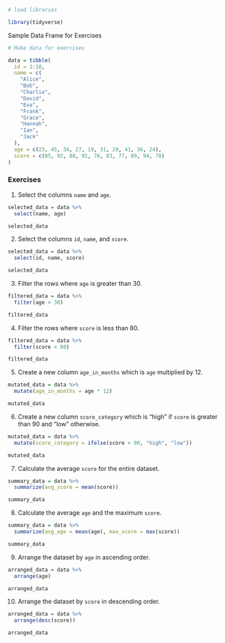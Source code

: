 ```r
# load libraries

library(tidyverse)
```

Sample Data Frame for Exercises

```r
# Make data for exercises

data = tibble(
  id = 1:10,
  name = c(
    "Alice",
    "Bob",
    "Charlie",
    "David",
    "Eva",
    "Frank",
    "Grace",
    "Hannah",
    "Ian",
    "Jack"
  ),
  age = c(23, 45, 34, 27, 19, 31, 29, 41, 36, 24),
  score = c(85, 92, 88, 91, 76, 83, 77, 89, 94, 78)
)
```

### Exercises

1. Select the columns `name` and `age`.

```r
selected_data = data %>%
  select(name, age)

selected_data
```

2. Select the columns `id`, `name`, and `score`.

```r
selected_data = data %>%
  select(id, name, score)

selected_data
```

3. Filter the rows where `age` is greater than 30.

```r
filtered_data = data %>%
  filter(age > 30)

filtered_data
```

4. Filter the rows where `score` is less than 80.

```r
filtered_data = data %>%
  filter(score < 80)

filtered_data
```

5. Create a new column `age_in_months` which is `age` multiplied by 12.

```r
mutated_data = data %>%
  mutate(age_in_months = age * 12)

mutated_data
```

6. Create a new column `score_category` which is "high" if `score` is greater than 90 and "low" otherwise.

```r
mutated_data = data %>%
  mutate(score_category = ifelse(score > 90, "high", "low"))

mutated_data
```

7. Calculate the average `score` for the entire dataset.

```r
summary_data = data %>%
  summarize(avg_score = mean(score))

summary_data
```

8. Calculate the average `age` and the maximum `score`.

```r
summary_data = data %>%
  summarize(avg_age = mean(age), max_score = max(score))

summary_data
```

9. Arrange the dataset by `age` in ascending order.

```r
arranged_data = data %>%
  arrange(age)

arranged_data
```

10. Arrange the dataset by `score` in descending order.

```r
arranged_data = data %>%
  arrange(desc(score))

arranged_data
```